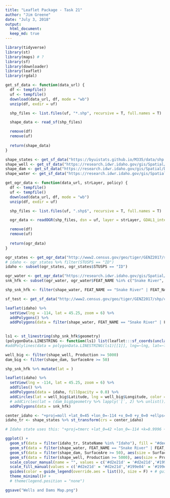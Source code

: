 ```yaml
---
title: "Leaflet Package - Task 21"
author: "Jim Greene"
date: "July 3, 2018"
output: 
  html_document: 
  keep_md: true
---
```


```r
library(tidyverse)
library(st)
library(maps) # ?
library(sf)
library(downloader)
library(leaflet)
library(rgdal)
```

```r
get_sf_data <- function(data_url) {
  df <- tempfile()
  uf <- tempfile()
  download(data_url, df, mode = "wb")
  unzip(df, exdir = uf)

  shp_files <- list.files(uf, "*.shp", recursive = T, full.names = T)

  shape_data <- read_sf(shp_files)

  remove(df)
  remove(uf)
  
  return(shape_data)
}

shape_states <- get_sf_data("https://byuistats.github.io/M335/data/shp.zip")
shape_well <- get_sf_data("https://research.idwr.idaho.gov/gis/Spatial/Wells/WellConstruction/wells.zip")
shape_dam <- get_sf_data("https://research.idwr.idaho.gov/gis/Spatial/DamSafety/dam.zip")
shape_water <- get_sf_data("https://research.idwr.idaho.gov/gis/Spatial/Hydrography/streams_lakes/c_250k/hyd250.zip")
```

```r
get_ogr_data <- function(data_url, strLayer, policy) {
  df <- tempfile()
  uf <- tempfile()
  download(data_url, df, mode = "wb")
  unzip(df, exdir = uf)

  shp_files <- list.files(uf, ".shp$", recursive = T, full.names = T)

  ogr_data <- readOGR(shp_files, dsn = uf, layer = strLayer, GDAL1_integer64_policy = policy)

  remove(df)
  remove(uf)
  
  return(ogr_data)
}

ogr_states <- get_ogr_data("http://www2.census.gov/geo/tiger/GENZ2017/shp/cb_2017_us_state_20m.zip", "cb_2017_us_state_20m", TRUE)
# idaho <- ogr_states %>% filter(STUSPS == "ID")
idaho <- subset(ogr_states, ogr_states$STUSPS == "ID")

ogr_water <- get_ogr_data("https://research.idwr.idaho.gov/gis/Spatial/Hydrography/streams_lakes/c_250k/hyd250.zip", "hyd250," TRUE)
snk_hfk <- subset(ogr_water, ogr_water$FEAT_NAME %in% c("Snake River", "Henrys Fork"))

shp_snk_hfk <- filter(shape_water, FEAT_NAME == "Snake River" | FEAT_NAME == "Henrys Fork")

sf_test <- get_sf_data("http://www2.census.gov/geo/tiger/GENZ2017/shp/cb_2017_us_state_20m.zip")
```


```r
leaflet(idaho) %>% 
  setView(lng = -114, lat = 45.25, zoom = 6) %>% 
  addPolygons() %>% 
  addPolygons(data = filter(shape_water, FEAT_NAME == "Snake River" | FEAT_NAME == "Henrys Fork"))
  
```

```r
ls1 <- st_linestring(shp_snk_hfk$geometry)
(polygonData.LINESTRING <- function(ls1) list(leaflet:::sf_coords(unclass(ls1))) )
#addPolylines(data = polygonData.LINESTRING(ls1)[[1]], lng=~lng, lat=~lat)
```

```r
well_big <- filter(shape_well, Production >= 5000)
dam_big <- filter(shape_dam, SurfaceAre >= 50)

shp_snk_hfk %>% mutate(lat = )

leaflet(idaho) %>% 
  setView(lng = -114, lat = 45.25, zoom = 6) %>% 
  addTiles() %>% 
  addPolygons(data = idaho, fillOpacity = 0.0) %>% 
  addCircles(lat = well_big$Latitude, lng = well_big$Longitude, color = "green") %>% 
  # addCircles(lat = (dam_big$geometry %>% lapply(`[`, 2) %>% unlist()), lng = (dam_big$geometry %>% lapply(`[`, 1) %>% unlist()), color = "#FF0000")
  addPolygons(data = snk_hfk)
```





```r
center_idaho <- "+proj=moll +lat_0=45 +lon_0=-114 +x_0=0 +y_0=0 +ellps=WGS84 +datum=WGS84 +units=m +no_defs"
idaho_tr <- shape_states %>% st_transform(crs = center_idaho)

# Idaho state uses this: "+proj=tmerc +lat_0=42 +lon_0=-114 +k=0.9996 +x_0=2500000 +y_0=1200000 +ellps=GRS80 +units=m +no_defs"
```


```r
ggplot() +
  geom_sf(data = filter(idaho_tr, StateName %in% "Idaho"), fill = "#deedec") +
  geom_sf(data = filter(shape_water, FEAT_NAME == "Snake River" | FEAT_NAME == "Henrys Fork"), color = "#20b4ea", size = 1.25) +
  geom_sf(data = filter(shape_dam, SurfaceAre >= 50), aes(size = SurfaceAre, color = "#d2e21d")) +
  geom_sf(data = filter(shape_well, Production >= 5000), aes(size = Production, color = "#199e04")) +
  scale_colour_manual(name = "", values = c('#d2e21d' = '#d2e21d','#199e04' = '#199e04'), labels = c('Dams', 'Wells')) +
  scale_fill_manual(values = c('#d2e21d' = '#d2e21d','#199e04' = '#199e04'), labels = c('Dams', 'Wells')) +
  guides(color = guide_legend(override.aes = list()), size = F) + # guide_legend(override.aes = list(color = "gray50"))) +
  theme_minimal()# +
  # theme(legend.position = "none")

ggsave("Wells and Dams Map.png")
```

